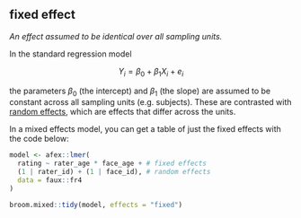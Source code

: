 ## fixed effect

<dfn>An effect assumed to be identical over all sampling units.</dfn>

In the standard regression model

$$Y_i = \beta_0 + \beta_1 X_i + e_i$$

the parameters $\beta_0$ (the intercept) and $\beta_1$ (the slope) are assumed to be constant across all sampling units (e.g. subjects). These are contrasted with [random effects](r.html#random effect), which are effects that differ across the units.

In a mixed effects model, you can get a table of just the fixed effects with the code below:

```r
model <- afex::lmer(
  rating ~ rater_age * face_age + # fixed effects
  (1 | rater_id) + (1 | face_id), # random effects
  data = faux::fr4
)

broom.mixed::tidy(model, effects = "fixed")
```

